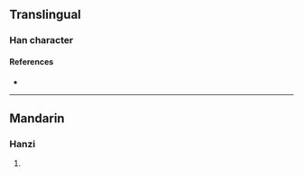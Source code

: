 {{character info}}
==Translingual==

===Han character===
{{Han char|rn=96|rad=玉|as=09|sn=13|four=|canj=MGJKA|ids=⿰𤣩者}}

====References====
* {{Han ref|kx=0736.090|dkj=21091|hdz=21125.070|uh=743D|ud=29757}}

----

==Mandarin==

===Hanzi===
{{cmn-hanzi|pin=[[dǔ]] ([[du3]])|wg=tu<sup>3</sup>}}

# {{rfdef|cmn|sort=玉09}}